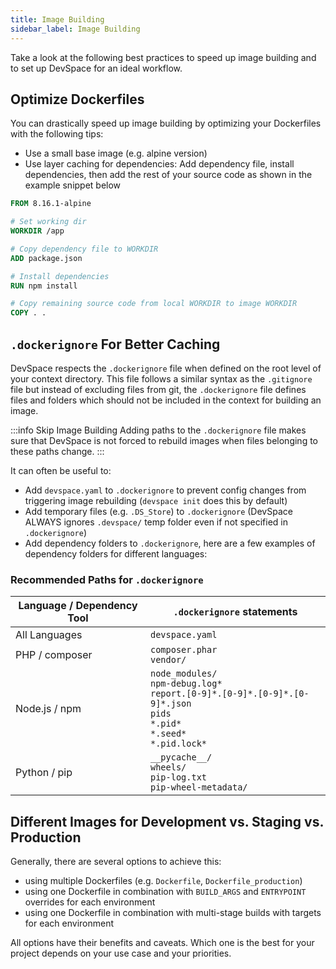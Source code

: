 ```yaml
---
title: Image Building
sidebar_label: Image Building
---
```


Take a look at the following best practices to speed up image building and to set up DevSpace for an ideal workflow.

## Optimize Dockerfiles
You can drastically speed up image building by optimizing your Dockerfiles with the following tips:
- Use a small base image (e.g. alpine version)
- Use layer caching for dependencies: Add dependency file, install dependencies, then add the rest of your source code as shown in the example snippet below

```Dockerfile
FROM 8.16.1-alpine

# Set working dir
WORKDIR /app

# Copy dependency file to WORKDIR
ADD package.json

# Install dependencies
RUN npm install

# Copy remaining source code from local WORKDIR to image WORKDIR
COPY . .
```

## `.dockerignore` For Better Caching
DevSpace respects the `.dockerignore` file when defined on the root level of your context directory. This file follows a similar syntax as the `.gitignore` file but instead of excluding files from git, the `.dockerignore` file defines files and folders which should not be included in the context for building an image. 

:::info Skip Image Building
Adding paths to the `.dockerignore` file makes sure that DevSpace is not forced to rebuild images when files belonging to these paths change.
:::

It can often be useful to:
- Add `devspace.yaml` to `.dockerignore` to prevent config changes from triggering image rebuilding (`devspace init` does this by default)
- Add temporary files (e.g. `.DS_Store`) to `.dockerignore` (DevSpace ALWAYS ignores `.devspace/` temp folder even if not specified in `.dockerignore`)
- Add dependency folders to `.dockerignore`, here are a few examples of dependency folders for different languages:

### Recommended Paths for `.dockerignore`
| Language / Dependency Tool | `.dockerignore` statements                                                                                    |
| ------------------------------------------------------------------- | ---------------------------------------------------------------------------------------------------- |
| All Languages | `devspace.yaml` |
| PHP / composer | `composer.phar`<br/>`vendor/` |
| Node.js / npm | `node_modules/`<br/>`npm-debug.log*`<br/>`report.[0-9]*.[0-9]*.[0-9]*.[0-9]*.json`<br/>`pids`<br/>`*.pid*`<br/>`*.seed*`<br/>`*.pid.lock*` |
| Python / pip | `__pycache__/`<br/>`wheels/`<br/>`pip-log.txt`<br/>`pip-wheel-metadata/` |


## Different Images for Development vs. Staging vs. Production
Generally, there are several options to achieve this:
- using multiple Dockerfiles (e.g. `Dockerfile`, `Dockerfile_production`)
- using one Dockerfile in combination with `BUILD_ARGS` and `ENTRYPOINT` overrides for each environment
- using one Dockerfile in combination with multi-stage builds with targets for each environment

All options have their benefits and caveats. Which one is the best for your project depends on your use case and your priorities.
